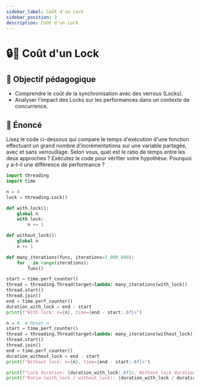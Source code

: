 ```yaml
---
sidebar_label: Coût d'un Lock
sidebar_position: 3
description: Coût d'un Lock
---
```


# 🔒💸 Coût d'un Lock

## 🎯 Objectif pédagogique

- Comprendre le coût de la synchronisation avec des verrous (Locks).
- Analyser l'impact des Locks sur les performances dans un contexte de
  concurrence.

## 📜 Énoncé

Lisez le code ci-dessous qui compare le temps d'exécution d'une fonction
effectuant un grand nombre d'incrémentations sur une variable partagée, avec et
sans verrouillage. Selon vous, quel est le ratio de temps entre les deux
approches ? Exécutez le code pour vérifier votre hypothèse. Pourquoi y a-t-il une
différence de performance ?

```python
import threading
import time

n = 0
lock = threading.Lock()

def with_lock():
    global n
    with lock:
        n += 1

def without_lock():
    global n
    n += 1

def many_iterations(func, iterations=1_000_000):
    for _ in range(iterations):
        func()

start = time.perf_counter()
thread = threading.Thread(target=lambda: many_iterations(with_lock))
thread.start()
thread.join()
end = time.perf_counter()
duration_with_lock = end - start
print(f"With lock: n={n}, time={end - start:.6f}s")

n = 0  # Reset n
start = time.perf_counter()
thread = threading.Thread(target=lambda: many_iterations(without_lock))
thread.start()
thread.join()
end = time.perf_counter()
duration_without_lock = end - start
print(f"Without lock: n={n}, time={end - start:.6f}s")

print(f"Lock duration: {duration_with_lock:.6f}s, Without lock duration: {duration_without_lock:.6f}s")
print(f"Ratio (with_lock / without_lock): {duration_with_lock / duration_without_lock:.2f}")
```
